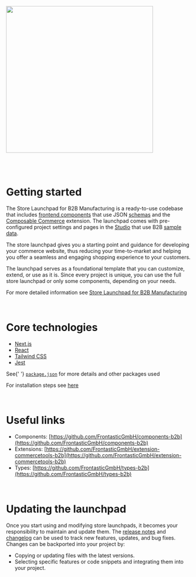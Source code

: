 
<Meta title="Introduction" />

<div data-theme='default'>

<img src="https://res.cloudinary.com/dlwdq84ig/image/upload/w_1920,q_auto,c_scale/nz78gy0oae137a4ig2fz" width="400" />
<br />
<br />
<br />
<br />

# Getting started

The Store Launchpad for B2B Manufacturing is a ready-to-use codebase that includes [frontend components](https://docs.commercetools.com/frontend-getting-started/development-concepts#components) that use JSON [schemas](https://docs.commercetools.com/frontend-development/schemas) and the [Composable Commerce](https://docs.commercetools.com/frontend-development/using-the-commercetools-extension) extension. The launchpad comes with pre-configured project settings and pages in the [Studio](https://docs.commercetools.com/frontend-studio/) that use B2B [sample data](https://docs.commercetools.com/getting-started/explore-b2b-sample-data).

The store launchpad gives you a starting point and guidance for developing your commerce website, thus reducing your time-to-market and helping you offer a seamless and engaging shopping experience to your customers.

The launchpad serves as a foundational template that you can customize, extend, or use as it is. Since every project is unique, you can use the full store launchpad or only some components, depending on your needs.

For more detailed information see [Store Launchpad for B2B Manufacturing](https://docs.commercetools.com/frontend-development/b2b-store-launchpad-overview)

<br />

# Core technologies

- [Next.js](https://nextjs.org/)
- [React](https://react.dev/)
- [Tailwind CSS](https://tailwindcss.com/)
- [Jest](https://jestjs.io/)

See{' '} [`package.json`](https://github.com/FrontasticGmbH/components-b2b/blob/master/package.json) for more details and other packages used

For installation steps see [here](https://github.com/FrontasticGmbH/components/tree/master?tab=readme-ov-file#frontastic-nextjs-starter)

<br />

# Useful links

- Components: [https://github.com/FrontasticGmbH/components-b2b](https://github.com/FrontasticGmbH/components-b2b)
- Extensions: [https://github.com/FrontasticGmbH/extension-commercetools-b2b](https://github.com/FrontasticGmbH/extension-commercetools-b2b)
- Types: [https://github.com/FrontasticGmbH/types-b2b](https://github.com/FrontasticGmbH/types-b2b)

<br />

# Updating the launchpad

Once you start using and modifying store launchpads, it becomes your responsibility to maintain and update them.
The [release notes](https://docs.commercetools.com/docs/release-notes?topics=Store+launchpads&productArea=Frontend+Development&tab=product&product=Frontend) and [changelog](https://github.com/FrontasticGmbH/components/blob/master/CHANGELOG.md) can be used to track new features, updates, and bug fixes. Changes can be backported into your project by:

- Copying or updating files with the latest versions.
- Selecting specific features or code snippets and integrating them into your project.

</div>
